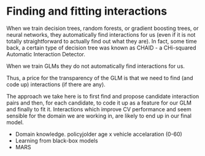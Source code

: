 # Finding and fitting interactions

When we train decision trees, random forests, or gradient boosting trees, or neural networks, they automatically find interactions for us (even if it is not totally straightforward to actually find out what they are).  In fact, some time back, a certain type of decision tree was known as CHAID - a CHi-squared Automatic Interaction Detector.

When we train GLMs they do not automatically find interactions for us. 

Thus, a price for the transparency of the GLM is that we need to find (and code up) interactions (if there are any).

The approach we take here is to first find and propose candidate interaction pairs and then, for each candidate, to code it up as a feature for our GLM and finally to fit it.  Interactions which improve CV performance and seem sensible for the domain we are working in, are likely to end up in our final model.


-   Domain knowledge.  policyjolder age x vehicle accelaration (0-60)
-   Learning from black-box models
-   MARS

